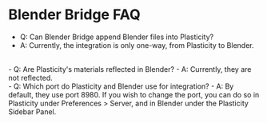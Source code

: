 # Blender Bridge FAQ

- Q: Can Blender Bridge append Blender files into Plasticity?
- A: Currently, the integration is only one-way, from Plasticity to Blender.
<br />
- Q: Are Plasticity's materials reflected in Blender?
- A: Currently, they are not reflected.
<br />
- Q: Which port do Plasticity and Blender use for integration?
- A: By default, they use port 8980. If you wish to change the port, you can do so in Plasticity under Preferences > Server, and in Blender under the Plasticity Sidebar Panel.







